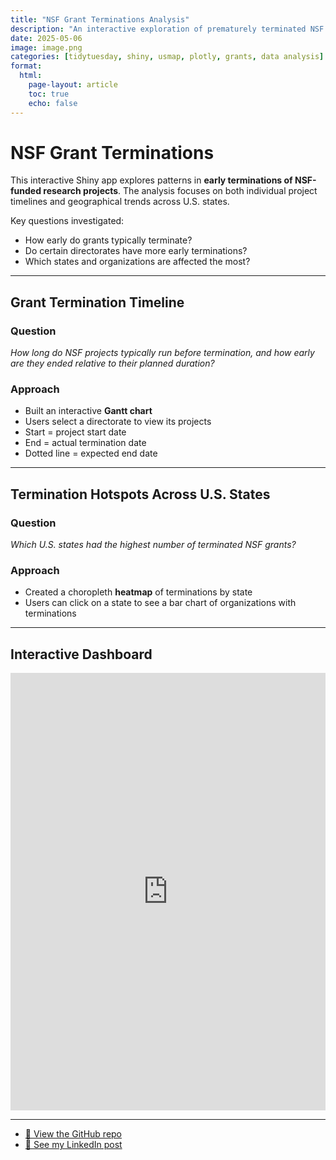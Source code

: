 ```yaml
---
title: "NSF Grant Terminations Analysis"
description: "An interactive exploration of prematurely terminated NSF grants using Gantt charts and geographic heatmap."
date: 2025-05-06
image: image.png
categories: [tidytuesday, shiny, usmap, plotly, grants, data analysis]
format:
  html:
    page-layout: article
    toc: true
    echo: false
---
```


# NSF Grant Terminations

This interactive Shiny app explores patterns in **early terminations of NSF-funded research projects**. The analysis focuses on both individual project timelines and geographical trends across U.S. states.

Key questions investigated:

-   How early do grants typically terminate?
-   Do certain directorates have more early terminations?
-   Which states and organizations are affected the most?

------------------------------------------------------------------------

## Grant Termination Timeline

### Question

*How long do NSF projects typically run before termination, and how early are they ended relative to their planned duration?*

### Approach

-   Built an interactive **Gantt chart**
-   Users select a directorate to view its projects
-   Start = project start date\
-   End = actual termination date\
-   Dotted line = expected end date

------------------------------------------------------------------------

## Termination Hotspots Across U.S. States

### Question

*Which U.S. states had the highest number of terminated NSF grants?*

### Approach

-   Created a choropleth **heatmap** of terminations by state
-   Users can click on a state to see a bar chart of organizations with terminations

------------------------------------------------------------------------

## Interactive Dashboard

<iframe src="https://ishitakhanna.shinyapps.io/tidytuesday_2025-05-06/" width="100%" height="700px" style="border:none;">

</iframe>

------------------------------------------------------------------------

- [📂 View the GitHub repo](https://github.com/ishitak22/tidytuesday-projects/tree/fedd162bfb31fdf019463e2272885222d4312789/tidytuesday_2025-05-06)  
- [🔗 See my LinkedIn post](https://www.linkedin.com/posts/khannaishita_tidytuesday-dataanalytics-tidytuesday-activity-7330026917565292544-qxtQ?utm_source=social_share_send&utm_medium=member_desktop_web&rcm=ACoAADDaLd8BB_aQ7Ddb1JYFtgrM0vX8n2xXUBM)
